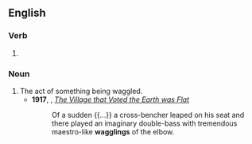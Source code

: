 ==English==

===Verb===
{{head|en|verb form}}

# {{present participle of|en|waggle|nocat=1}}

===Noun===
{{en-noun}}

# The act of something being waggled.
#* '''1917''', {{q|Rudyard Kipling}}, ''[[s:The Village that Voted the Earth was Flat|The Village that Voted the Earth was Flat]]''
#*: Of a sudden {{...}} a cross-bencher leaped on his seat and there played an imaginary double-bass with tremendous maestro-like '''wagglings''' of the elbow.